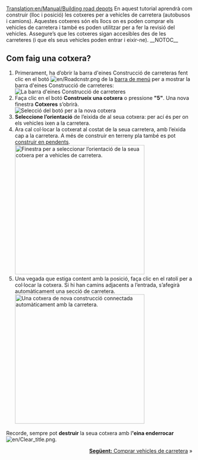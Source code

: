 [[Translation:en/Manual/Building road depots]]
{{ca/Tutorial}}
En aquest tutorial aprendrà com construir (lloc i posició) les cotxeres per a vehicles de carretera (autobusos i camions). Aquestes cotxeres són els llocs on es poden comprar els vehicles de carretera i també es poden utilitzar per a fer la revisió del vehicles. Assegure’s que les cotxeres sigan accesibles des de les carreteres (i que els seus vehicles poden entrar i eixir-ne).
__NOTOC__
== Com faig una cotxera? ==
# Primerament, ha d’obrir la barra d'eines Construcció de carreteras fent clic en el botó [[File:en/Roadcnstr.png]] de la [[ca/Manual/Interfície del joc#la-barra-de-menu|barra de menú]] per a mostrar la barra d'eines Construcció de carreteres:<br/>[[File:ca/Road construction.png|none|frame|La barra d'eines Construcció de carreteres]]
# Faça clic en el botó '''Construeix una cotxera''' o pressione '''"5"'''. Una nova finestra '''Cotxeres''' s’obrirà.<br/>[[File:ca/New road depot.png|none|frame|Selecció del botó per a la nova cotxera]]
# '''Seleccione l’orientació''' de l’eixida de al seua cotxera: per ací és per on els vehicles ixen a la carretera.
# Ara cal col·locar la cotxerat al costat de la seua carretera, amb l’eixida cap a la carretera. A més de construir en terreny pla també es pot [[ca/Construir en pendents|construir en pendents]].<br/>[[File:ca/Road depot direction.png|none|thumb|350px|Finestra per a seleccionar l’orientació de la seua cotxera per a vehicles de carretera.]]
# Una vegada que estiga content amb la posició, faça clic en el ratolí per a col·locar la cotxera. Si hi han camins adjacents a l’entrada, s’afegirà automàticament una secció de carretera.<br/>[[File:ca/Tutorial bus 4.png|none|thumb|350px|Una cotxera de nova construcció connectada automàticament amb la carretera.]]

Recorde, sempre pot '''destruir''' la seua cotxera amb l''''eina enderrocar''' [[File:en/Clear title.png]].

<span style="float: right">[[ca/Manual/Compra de vehicles|'''Següent:''' Comprar vehicles de carretera]] &raquo;</span>